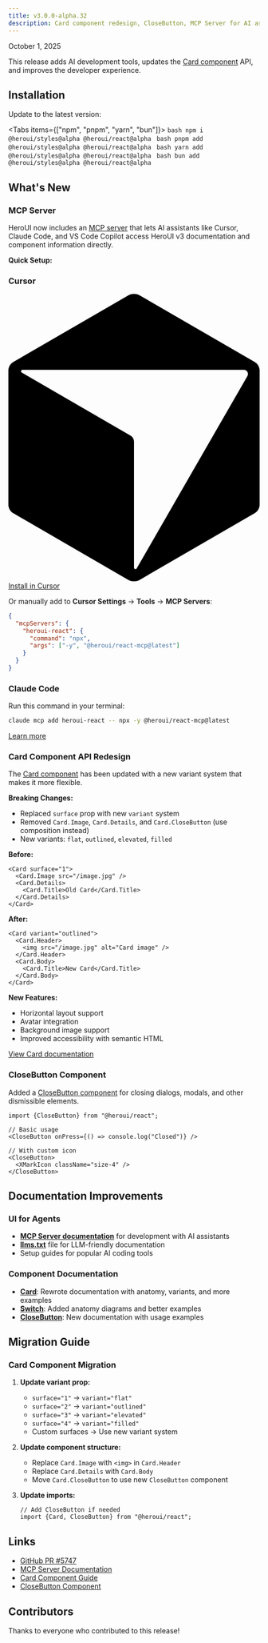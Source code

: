 ```yaml
---
title: v3.0.0-alpha.32
description: Card component redesign, CloseButton, MCP Server for AI assistants
---
```


<div className="flex items-center gap-3 mb-6">
  <span className="text-sm text-neutral-500 dark:text-neutral-400">October 1, 2025</span>
</div>

This release adds AI development tools, updates the [Card component](/docs/components/card) API, and improves the developer experience.

## Installation

Update to the latest version:

<Tabs items={["npm", "pnpm", "yarn", "bun"]}>
  <Tab value="npm">
    ```bash
    npm i @heroui/styles@alpha @heroui/react@alpha
    ```
  </Tab>
  <Tab value="pnpm">
    ```bash
    pnpm add @heroui/styles@alpha @heroui/react@alpha
    ```
  </Tab>
  <Tab value="yarn">
    ```bash
    yarn add @heroui/styles@alpha @heroui/react@alpha
    ```
  </Tab>
  <Tab value="bun">
    ```bash
    bun add @heroui/styles@alpha @heroui/react@alpha
    ```
  </Tab>
</Tabs>

## What's New

### MCP Server

HeroUI now includes an [MCP server](/docs/ui-for-agents/mcp-server) that lets AI assistants like Cursor, Claude Code, and VS Code Copilot access HeroUI v3 documentation and component information directly.

**Quick Setup:**

### Cursor

<div className="flex items-center gap-3 mb-4">
  <a
    href="https://link.heroui.com/mcp-cursor-install"
    className="button button--tertiary button--sm no-underline bg-default/50 dark:bg-default/30"
  >
    <svg viewBox="0 0 466.73 532.09" className="w-5 h-5 fill-current">
      <path d="M457.43,125.94L244.42,2.96c-6.84-3.95-15.28-3.95-22.12,0L9.3,125.94c-5.75,3.32-9.3,9.46-9.3,16.11v247.99c0,6.65,3.55,12.79,9.3,16.11l213.01,122.98c6.84,3.95,15.28,3.95,22.12,0l213.01-122.98c5.75-3.32,9.3-9.46,9.3-16.11v-247.99c0-6.65-3.55-12.79-9.3-16.11h-.01ZM444.05,151.99l-205.63,356.16c-1.39,2.4-5.06,1.42-5.06-1.36v-233.21c0-4.66-2.49-8.97-6.53-11.31L24.87,145.67c-2.4-1.39-1.42-5.06,1.36-5.06h411.26c5.84,0,9.49,6.33,6.57,11.39h-.01Z"/>
    </svg>
    <span className="text-accent">Install in Cursor</span>
  </a>
</div>

Or manually add to **Cursor Settings** → **Tools** → **MCP Servers**:

```json
{
  "mcpServers": {
    "heroui-react": {
      "command": "npx",
      "args": ["-y", "@heroui/react-mcp@latest"]
    }
  }
}
```

### Claude Code

Run this command in your terminal:

```bash
claude mcp add heroui-react -- npx -y @heroui/react-mcp@latest
```

[Learn more](/docs/ui-for-agents/mcp-server)

### Card Component API Redesign

The [Card component](/docs/components/card) has been updated with a new variant system that makes it more flexible.

**Breaking Changes:**
- Replaced `surface` prop with new `variant` system
- Removed `Card.Image`, `Card.Details`, and `Card.CloseButton` (use composition instead)
- New variants: `flat`, `outlined`, `elevated`, `filled`

**Before:**
```tsx
<Card surface="1">
  <Card.Image src="/image.jpg" />
  <Card.Details>
    <Card.Title>Old Card</Card.Title>
  </Card.Details>
</Card>
```

**After:**
```tsx
<Card variant="outlined">
  <Card.Header>
    <img src="/image.jpg" alt="Card image" />
  </Card.Header>
  <Card.Body>
    <Card.Title>New Card</Card.Title>
  </Card.Body>
</Card>
```

**New Features:**
- Horizontal layout support
- Avatar integration
- Background image support
- Improved accessibility with semantic HTML

[View Card documentation](/docs/components/card)

### CloseButton Component

Added a [CloseButton component](/docs/components/close-button) for closing dialogs, modals, and other dismissible elements.

```tsx
import {CloseButton} from "@heroui/react";

// Basic usage
<CloseButton onPress={() => console.log("Closed")} />

// With custom icon
<CloseButton>
  <XMarkIcon className="size-4" />
</CloseButton>
```

## Documentation Improvements

### UI for Agents
- **[MCP Server documentation](/docs/ui-for-agents/mcp-server)** for development with AI assistants
- **[llms.txt](/docs/ui-for-agents/llms-txt)** file for LLM-friendly documentation
- Setup guides for popular AI coding tools

### Component Documentation
- **[Card](/docs/components/card)**: Rewrote documentation with anatomy, variants, and more examples
- **[Switch](/docs/components/switch)**: Added anatomy diagrams and better examples
- **[CloseButton](/docs/components/close-button)**: New documentation with usage examples


## Migration Guide

### Card Component Migration

1. **Update variant prop:**
   - `surface="1"` → `variant="flat"`
   - `surface="2"` → `variant="outlined"`
   - `surface="3"` → `variant="elevated"`
   - `surface="4"` → `variant="filled"`
   - Custom surfaces → Use new variant system

2. **Update component structure:**
   - Replace `Card.Image` with `<img>` in `Card.Header`
   - Replace `Card.Details` with `Card.Body`
   - Move `Card.CloseButton` to use new `CloseButton` component

3. **Update imports:**
   ```tsx
   // Add CloseButton if needed
   import {Card, CloseButton} from "@heroui/react";
   ```

## Links

- [GitHub PR #5747](https://github.com/heroui-inc/heroui/pull/5747)
- [MCP Server Documentation](/docs/ui-for-agents/mcp-server)
- [Card Component Guide](/docs/components/card)
- [CloseButton Component](/docs/components/close-button)

## Contributors

Thanks to everyone who contributed to this release!
